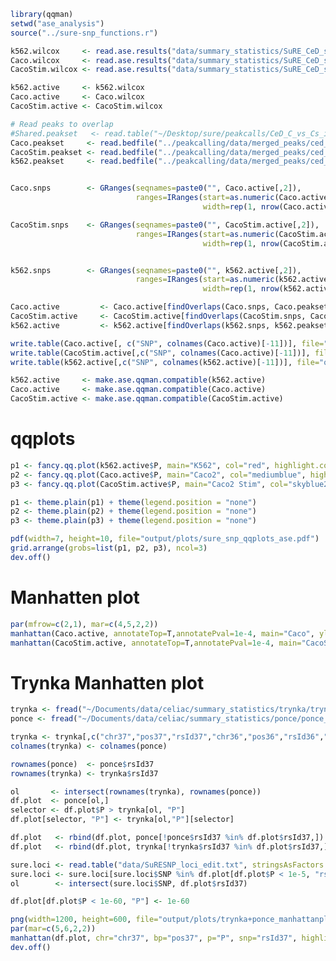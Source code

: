 ```r
library(qqman)
setwd("ase_analysis")
source("../sure-snp_functions.r")

k562.wilcox     <- read.ase.results("data/summary_statistics/SuRE_CeD_snps_indels_wilcox_per_strand_K562.assoc", qqman.compatible = F)
Caco.wilcox     <- read.ase.results("data/summary_statistics/SuRE_CeD_snps_indels_wilcox_per_strand_Caco2.assoc", qqman.compatible = F)
CacoStim.wilcox <- read.ase.results("data/summary_statistics/SuRE_CeD_snps_indels_wilcox_per_strand_Caco2Stim.assoc", qqman.compatible = F)

k562.active     <- k562.wilcox
Caco.active     <- Caco.wilcox
CacoStim.active <- CacoStim.wilcox

# Read peaks to overlap
#Shared.peakset   <- read.table("~/Desktop/sure/peakcalls/CeD_C_vs_Cs_intersect_x3.bed")[,1:3]
Caco.peakset     <- read.bedfile("../peakcalling/data/merged_peaks/ced_regions/C_x3_ced_regions_bmerged.narrowPeak")$genomicRanges
CacoStim.peakset <- read.bedfile("../peakcalling/data/merged_peaks/ced_regions/Cs_x3_ced_regions_bmerged.narrowPeak")$genomicRanges
k562.peakset     <- read.bedfile("../peakcalling/data/merged_peaks/ced_regions/K_x3_ced_regions_bmerged.narrowPeak")$genomicRanges


Caco.snps        <- GRanges(seqnames=paste0("", Caco.active[,2]),
                            ranges=IRanges(start=as.numeric(Caco.active[,3]),
                                           width=rep(1, nrow(Caco.active))))

CacoStim.snps    <- GRanges(seqnames=paste0("", CacoStim.active[,2]),
                            ranges=IRanges(start=as.numeric(CacoStim.active[,3]),
                                           width=rep(1, nrow(CacoStim.active))))


k562.snps        <- GRanges(seqnames=paste0("", k562.active[,2]),
                            ranges=IRanges(start=as.numeric(k562.active[,3]),
                                           width=rep(1, nrow(k562.active))))

Caco.active         <- Caco.active[findOverlaps(Caco.snps, Caco.peakset)@from,]
CacoStim.active     <- CacoStim.active[findOverlaps(CacoStim.snps, CacoStim.peakset)@from,]
k562.active         <- k562.active[findOverlaps(k562.snps, k562.peakset)@from,]

write.table(Caco.active[, c("SNP", colnames(Caco.active)[-11])], file="output/summary_statistics/caco_ase_wilcox_overlapped_with_peaks_x3.assoc", quote=F, row.names=F, sep="\t")
write.table(CacoStim.active[,c("SNP", colnames(Caco.active)[-11])], file="output/summary_statistics/cacoStim_ase_wilcox_overlapped_with_peaks_x3.assoc", quote=F, row.names=F, sep="\t")
write.table(k562.active[,c("SNP", colnames(k562.active)[-11])], file="output/summary_statistics/k562_ase_wilcox_overlapped_with_peaks_x3.assoc", quote=F, row.names=F, sep="\t")

k562.active     <- make.ase.qqman.compatible(k562.active)
Caco.active     <- make.ase.qqman.compatible(Caco.active)
CacoStim.active <- make.ase.qqman.compatible(CacoStim.active)
```

# qqplots
```r
p1 <- fancy.qq.plot(k562.active$P, main="K562", col="red", highlight.col="darkorange") 
p2 <- fancy.qq.plot(Caco.active$P, main="Caco2", col="mediumblue", highlight.col="darkorange")
p3 <- fancy.qq.plot(CacoStim.active$P, main="Caco2 Stim", col="skyblue2", highlight.col="darkorange")

p1 <- theme.plain(p1) + theme(legend.position = "none")
p2 <- theme.plain(p2) + theme(legend.position = "none")
p3 <- theme.plain(p3) + theme(legend.position = "none")

pdf(width=7, height=10, file="output/plots/sure_snp_qqplots_ase.pdf")
grid.arrange(grobs=list(p1, p2, p3), ncol=3)
dev.off()
```

# Manhatten plot
```r
par(mfrow=c(2,1), mar=c(4,5,2,2))
manhattan(Caco.active, annotateTop=T,annotatePval=1e-4, main="Caco", ylim=c(0,9), suggestiveline =4)
manhattan(CacoStim.active, annotateTop=T,annotatePval=1e-4, main="CacoStim", ylim=c(0,9), suggestiveline =4)
```

# Trynka Manhatten plot
```r
trynka <- fread("~/Documents/data/celiac/summary_statistics/trynka/trynka_summary_stats_b37.mlma", data.table=F)
ponce <- fread("~/Documents/data/celiac/summary_statistics/ponce/ponce_summary_stats_b37.txt", data.table=F)

trynka <- trynka[,c("chr37","pos37","rsId37","chr36","pos36","rsId36","A1","A2","beta","pvalue")]
colnames(trynka) <- colnames(ponce)

rownames(ponce)  <- ponce$rsId37
rownames(trynka) <- trynka$rsId37

ol       <- intersect(rownames(trynka), rownames(ponce))
df.plot  <- ponce[ol,]
selector <- df.plot$P > trynka[ol, "P"]
df.plot[selector, "P"] <- trynka[ol,"P"][selector]

df.plot   <- rbind(df.plot, ponce[!ponce$rsId37 %in% df.plot$rsId37,])
df.plot   <- rbind(df.plot, trynka[!trynka$rsId37 %in% df.plot$rsId37,])

sure.loci <- read.table("data/SuRESNP_loci_edit.txt", stringsAsFactors = F, header=T)
sure.loci <- sure.loci[sure.loci$SNP %in% df.plot[df.plot$P < 1e-5, "rsId37"],]
ol        <- intersect(sure.loci$SNP, df.plot$rsId37)

df.plot[df.plot$P < 1e-60, "P"] <- 1e-60

png(width=1200, height=600, file="output/plots/trynka+ponce_manhattanplot.png")
par(mar=c(5,6,2,2))
manhattan(df.plot, chr="chr37", bp="pos37", p="P", snp="rsId37", highlight = ol, cex=2, cex.lab=2, cex.axis=2, col=c("darkgrey", "lightgrey"), col.highlight = "blue", ylim=c(0,62), ylab="-log10(p)")
dev.off()

```


```r

```

